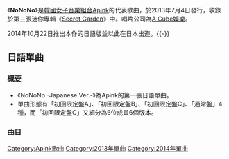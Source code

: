 {{unreferenced|time=2015-06-16T12:43:21+00:00}}
{{Infobox song
| name       = NoNoNo
| type       = 歌曲
| artist     = [[Apink|Apink]]
| album      = 《[[Secret_Garden_(Apink迷你專輯)|Secret Garden]]》
| A-side     = 
| recorded   = 2013年
| released   = {{Start date|2013|7|4}}
| published  = [[CJ_E&M|CJ E&M]]
| genre      = [[韓國流行音樂|K-pop]]、[[舞曲|Dance]]
| language   = ko
| length     = {{Duration|m=3|s=40}}
| lyricist   = 新沙洞老虎、Kupa
| composer   = [[新沙洞老虎|新沙洞老虎]]、Kupa
| arranger   = 新沙洞老虎
| label      = [[Plan_A娛樂|A Cube娛樂]]
| producer   = 
| tracks     = #U You
#'''NoNoNo'''
#Lovely Day
#I Need You ({{lang|ko|난 니가 필요해}})
#Secret Garden
#NoNoNo (Inst.)
}}
《'''NoNoNo'''》是[[韓國|韓國]][[女子音樂組合|女子音樂組合]][[Apink|Apink]]的代表歌曲，於2013年7月4日發行，收錄於第三張迷你專輯《[[Secret_Garden_(Apink迷你專輯)|Secret Garden]]》中。唱片公司為[[Plan_A娛樂|A Cube娛樂]]。

2014年10月22日推出本作的日語版並以此在日本出道。{{-}}

==日語單曲==
{{Infobox song
| name        = NoNoNo (Japanese Ver.)
| type        = single
| artist      = [[Apink|Apink]]
| A-side      = 《NoNoNo -Japanese Ver.-》
| B-side      = 《MyMy -Japanese Ver.-》
| released    = 2014年10月22日
| genre       = [[日本流行音樂|J-pop]]、[[舞曲|Dance]]
| length      = 15:11
| lyricist    = 新沙洞老虎、Kupa
| composer    = [[新沙洞老虎|新沙洞老虎]]、Kupa
| label       = [[EMI音樂日本|EMI Records Japan]]
| prev_title  = 
| prev_year   = 
| next_title  = {{link-ja|Mr. Chu (On Stage)|Mr. Chu (On Stage)}}
| next_year   = 2015
}}

===概要===
*《NoNoNo -Japanese Ver.-》為Apink的第一張日語單曲。
*單曲形態有「初回限定盤A」、「初回限定盤B」、「初回限定盤C」、「通常盤」4種，而「初回限定盤C」又細分為6位成員6個版本。

===曲目===
{{Tracklist
| headline         = CD
| total_length     = 15:11

| title1           = '''NoNoNo -Japanese Ver.-'''
| note1            = 
| music1           = [[新沙洞老虎|新沙洞老虎]]、Kupa
| lyrics1          = PA-NON
| arranger1        = 新沙洞老虎
| length1          = 3:41

| title2           = MyMy -Japanese Ver.-
| note2            = 
| music2           = 新沙洞老虎、Rado
| lyrics2          = MEG.ME
| arranger2        = 新沙洞老虎
| length2          = 3:55

| title3           = NoNoNo (Inst.)
| note3            = 
| music3           = 新沙洞老虎、Kupa
| lyrics3          = 
| arranger3        = 新沙洞老虎
| length3          = 3:41

| title4           = MyMy (Inst.)
| music4           = 新沙洞老虎、Rado
| lyrics4          = 
| arranger4        = 新沙洞老虎
| length4          = 3:54
}}
{{Tracklist
| headline     = 初回限定盤A DVD
| total_length = 3:44

| title1       = NoNoNo (Japanese Ver.) 【Dance feat. Ver.】
| length1      = 3:44
}}
{{Tracklist
| headline     = 初回限定盤B DVD
| total_length = 12:47

| title1       = NoNoNo (Japanese Ver.) (Music Video)
| length1      = 3:44

| title2       = 「NoNoNo (Japanese Ver.) (Music Video)」製作特輯
| length2      = 9:03
}}

{{Apink}}

[[Category:Apink歌曲|Category:Apink歌曲]]
[[Category:2013年單曲|Category:2013年單曲]]
[[Category:2014年單曲|Category:2014年單曲]]